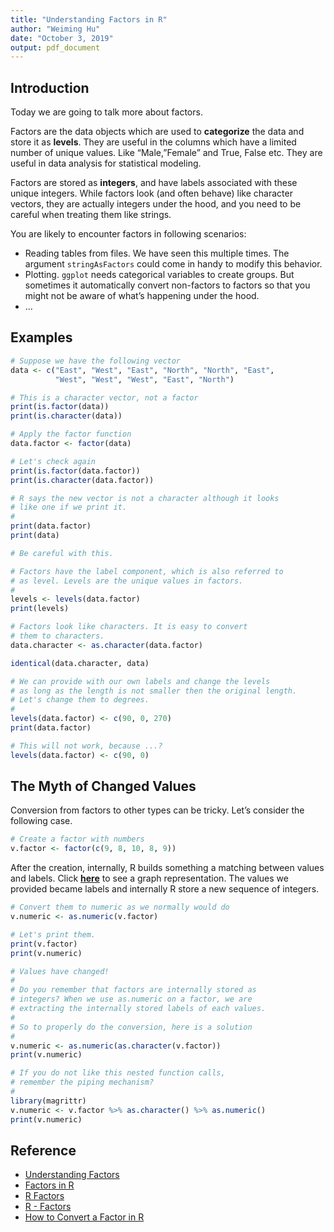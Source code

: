 ```yaml
---
title: "Understanding Factors in R"
author: "Weiming Hu"
date: "October 3, 2019"
output: pdf_document
---
```


## Introduction

Today we are going to talk more about factors.

Factors are the data objects which are used to **categorize** the data and store it as **levels**. They are useful in the columns which have a limited number of unique values. Like "Male, "Female" and True, False etc. They are useful in data analysis for statistical modeling.

Factors are stored as **integers**, and have labels associated with these unique integers. While factors look (and often behave) like character vectors, they are actually integers under the hood, and you need to be careful when treating them like strings.

You are likely to encounter factors in following scenarios:

- Reading tables from files. We have seen this multiple times. The argument `stringAsFactors` could come in handy to modify this behavior.
- Plotting. `ggplot` needs categorical variables to create groups. But sometimes it automatically convert non-factors to factors so that you might not be aware of what's happening under the hood.
- ...

## Examples

```r
# Suppose we have the following vector
data <- c("East", "West", "East", "North", "North", "East",
          "West", "West", "West", "East", "North")

# This is a character vector, not a factor
print(is.factor(data))
print(is.character(data))

# Apply the factor function
data.factor <- factor(data)

# Let's check again
print(is.factor(data.factor))
print(is.character(data.factor))

# R says the new vector is not a character although it looks
# like one if we print it.
# 
print(data.factor)
print(data)

# Be careful with this.

# Factors have the label component, which is also referred to
# as level. Levels are the unique values in factors.
# 
levels <- levels(data.factor)
print(levels)

# Factors look like characters. It is easy to convert
# them to characters.
data.character <- as.character(data.factor)

identical(data.character, data)

# We can provide with our own labels and change the levels
# as long as the length is not smaller then the original length.
# Let's change them to degrees.
# 
levels(data.factor) <- c(90, 0, 270) 
print(data.factor)

# This will not work, because ...?
levels(data.factor) <- c(90, 0)
```

## The Myth of Changed Values

Conversion from factors to other types can be tricky. Let's consider the following case.

``` r
# Create a factor with numbers
v.factor <- factor(c(9, 8, 10, 8, 9))
```

After the creation, internally, R builds something a matching between values and labels. Click **[here](https://www.dummies.com/wp-content/uploads/325967.image0.jpg)** to see a graph representation. The values we provided became labels and internally R store a new sequence of integers.

```r
# Convert them to numeric as we normally would do
v.numeric <- as.numeric(v.factor)

# Let's print them.
print(v.factor)
print(v.numeric)

# Values have changed!
# 
# Do you remember that factors are internally stored as 
# integers? When we use as.numeric on a factor, we are
# extracting the internally stored labels of each values.
# 
# So to properly do the conversion, here is a solution
#
v.numeric <- as.numeric(as.character(v.factor))
print(v.numeric)

# If you do not like this nested function calls,
# remember the piping mechanism?
# 
library(magrittr)
v.numeric <- v.factor %>% as.character() %>% as.numeric()
print(v.numeric)
```

## Reference

- [Understanding Factors](https://monashbioinformaticsplatform.github.io/2015-09-28-rbioinformatics-intro-r/01-supp-factors.html)
- [Factors in R](http://www.datasciencemadesimple.com/factors-in-r/)
- [R Factors](https://www.datamentor.io/r-programming/factor/)
- [R - Factors](https://www.tutorialspoint.com/r/r_factors.htm)
- [How to Convert a Factor in R](https://www.dummies.com/programming/r/how-to-convert-a-factor-in-r/)